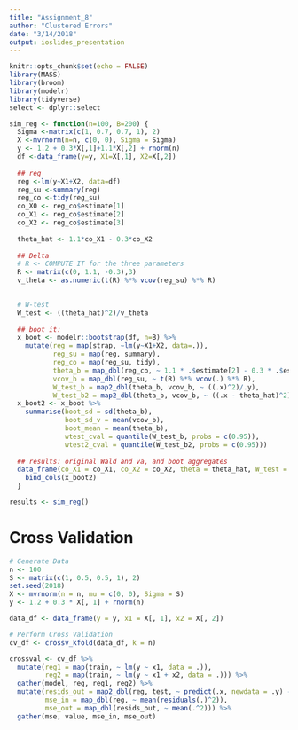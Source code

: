 ```yaml
---
title: "Assignment_8"
author: "Clustered Errors"
date: "3/14/2018"
output: ioslides_presentation
---
```


```r
knitr::opts_chunk$set(echo = FALSE)
library(MASS)
library(broom)
library(modelr)
library(tidyverse)
select <- dplyr::select
```

```r
sim_reg <- function(n=100, B=200) {
  Sigma <-matrix(c(1, 0.7, 0.7, 1), 2)
  X <-mvrnorm(n=n, c(0, 0), Sigma = Sigma)
  y <- 1.2 + 0.3*X[,1]+1.1*X[,2] + rnorm(n)
  df <-data_frame(y=y, X1=X[,1], X2=X[,2])
  
  ## reg
  reg <-lm(y~X1+X2, data=df)
  reg_su <-summary(reg)
  reg_co <-tidy(reg_su)
  co_X0 <- reg_co$estimate[1]
  co_X1 <- reg_co$estimate[2]
  co_X2 <- reg_co$estimate[3]
  
  theta_hat <- 1.1*co_X1 - 0.3*co_X2
  
  ## Delta
  # R <- COMPUTE IT for the three parameters
  R <- matrix(c(0, 1.1, -0.3),3)
  v_theta <- as.numeric(t(R) %*% vcov(reg_su) %*% R)

  
  # W-test
  W_test <- ((theta_hat)^2)/v_theta
  
  ## boot it:
  x_boot <- modelr::bootstrap(df, n=B) %>% 
    mutate(reg = map(strap, ~lm(y~X1+X2, data=.)),
           reg_su = map(reg, summary),
           reg_co = map(reg_su, tidy),
           theta_b = map_dbl(reg_co, ~ 1.1 * .$estimate[2] - 0.3 * .$estimate[3]),
           vcov_b = map_dbl(reg_su, ~ t(R) %*% vcov(.) %*% R),
           W_test_b = map2_dbl(theta_b, vcov_b, ~ ((.x)^2)/.y),
           W_test_b2 = map2_dbl(theta_b, vcov_b, ~ ((.x - theta_hat)^2)/.y))
  x_boot2 <- x_boot %>% 
    summarise(boot_sd = sd(theta_b),
              boot_sd_v = mean(vcov_b),
              boot_mean = mean(theta_b),
              wtest_cval = quantile(W_test_b, probs = c(0.95)),
              wtest2_cval = quantile(W_test_b2, probs = c(0.95)))
  
  ## results: original Wald and va, and boot aggregates
  data_frame(co_X1 = co_X1, co_X2 = co_X2, theta = theta_hat, W_test = W_test, var = v_theta) %>% 
    bind_cols(x_boot2)
  }
```

```r
results <- sim_reg()
```


# Cross Validation

```r
# Generate Data
n <- 100
S <- matrix(c(1, 0.5, 0.5, 1), 2)
set.seed(2018)
X <- mvrnorm(n = n, mu = c(0, 0), Sigma = S)
y <- 1.2 + 0.3 * X[, 1] + rnorm(n)

data_df <- data_frame(y = y, x1 = X[, 1], x2 = X[, 2])

# Perform Cross Validation
cv_df <- crossv_kfold(data_df, k = n)

crossval <- cv_df %>%
  mutate(reg1 = map(train, ~ lm(y ~ x1, data = .)),
         reg2 = map(train, ~ lm(y ~ x1 + x2, data = .))) %>%
  gather(model, reg, reg1, reg2) %>%
  mutate(resids_out = map2_dbl(reg, test, ~ predict(.x, newdata = .y) - as_data_frame(.y)$y),
         mse_in = map_dbl(reg, ~ mean(residuals(.)^2)),
         mse_out = map_dbl(resids_out, ~ mean(.^2))) %>%
  gather(mse, value, mse_in, mse_out)
```

